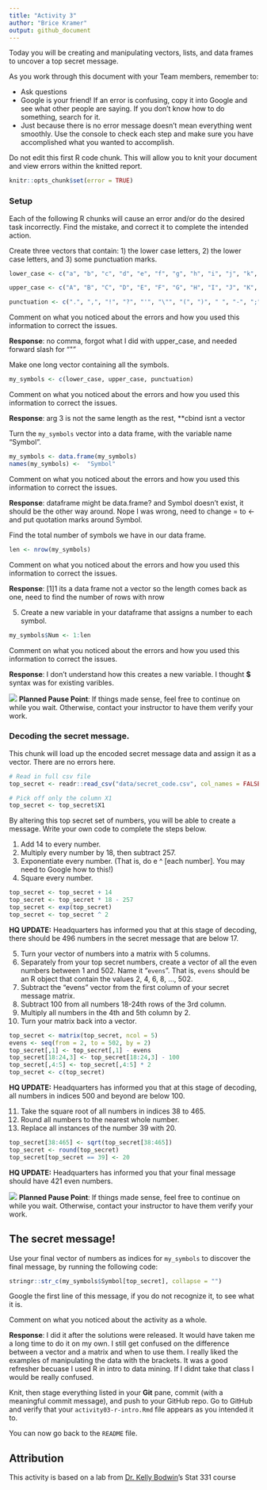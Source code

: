 ```yaml
---
title: "Activity 3"
author: "Brice Kramer"
output: github_document
---
```


Today you will be creating and manipulating vectors, lists, and data frames to uncover a top secret message.

As you work through this document with your Team members, remember to:

- Ask questions
- Google is your friend!
  If an error is confusing, copy it into Google and see what other people are saying.
  If you don't know how to do something, search for it.
- Just because there is no error message doesn't mean everything went smoothly.
  Use the console to check each step and make sure you have accomplished what you wanted to accomplish.

Do not edit this first R code chunk.
This will allow you to knit your document and view errors within the knitted report.

```r
knitr::opts_chunk$set(error = TRUE)
```

### Setup

Each of the following R chunks will cause an error and/or do the desired task incorrectly.  Find the mistake, and correct it to complete the intended action.

Create three vectors that contain: 1) the lower case letters, 2) the lower case letters, and 3) some punctuation marks.

```r
lower_case <- c("a", "b", "c", "d", "e", "f", "g", "h", "i", "j", "k", "l", "m", "n", "o", "p", "q", "r", "s", "t", "u", "v", "w", "x", "y", "z")

upper_case <- c("A", "B", "C", "D", "E", "F", "G", "H", "I", "J", "K", "L", "M", "N", "O", "P", "Q", "R", "S", "T", "U", "V", "W", "X", "Y", "Z")

punctuation <- c(".", ",", "!", "?", "'", "\"", "(", ")", " ", "-", ";", ":")
```

Comment on what you noticed about the errors and how you used this information to correct the issues.

**Response**: no comma, forgot what I did with upper_case, and needed forward slash for "\""


Make one long vector containing all the symbols.

```r
my_symbols <- c(lower_case, upper_case, punctuation)
```

Comment on what you noticed about the errors and how you used this information to correct the issues.

**Response**: arg 3 is not the same length as the rest, **cbind isnt a vector 


Turn the `my_symbols` vector into a data frame, with the variable name "Symbol".

```r
my_symbols <- data.frame(my_symbols)
names(my_symbols) <-  "Symbol"
```

Comment on what you noticed about the errors and how you used this information to correct the issues.

**Response**: dataframe might be data.frame? and Symbol doesn't exist, it should be the other way around. Nope I was wrong, need to change = to <- and put quotation marks around Symbol.


Find the total number of symbols we have in our data frame.  

```r
len <- nrow(my_symbols)
```

Comment on what you noticed about the errors and how you used this information to correct the issues.

**Response**: [1]1 its a data frame not a vector so the length comes back as one, need to find the number of rows with nrow

5. Create a new variable in your dataframe that assigns a number to each symbol.

```r
my_symbols$Num <- 1:len
```

Comment on what you noticed about the errors and how you used this information to correct the issues.

**Response**: I don't understand how this creates a new variable. I thought __$__ syntax was for existing varibles. 



![](README-img/noun_pause.png) **Planned Pause Point**: If things made sense, feel free to continue on while you wait. Otherwise, contact your instructor to have them verify your work.


### Decoding the secret message.

This chunk will load up the encoded secret message data and assign it as a vector.
There are no errors here.

```r
# Read in full csv file
top_secret <- readr::read_csv("data/secret_code.csv", col_names = FALSE)

# Pick off only the column X1
top_secret <- top_secret$X1
```

By altering this top secret set of numbers, you will be able to create a message.
Write your own code to complete the steps below.

1. Add 14 to every number.
2. Multiply every number by 18, then subtract 257.
3. Exponentiate every number.  (That is, do e ^ [each number]. You may need to Google how to this!)
4. Square every number.

```r
top_secret <- top_secret + 14
top_secret <- top_secret * 18 - 257
top_secret <- exp(top_secret)
top_secret <- top_secret ^ 2

```

**HQ UPDATE:** Headquarters has informed you that at this stage of decoding, there should be 496 numbers in the secret message that are below 17.

5. Turn your vector of numbers into a matrix with 5 columns.
6. Separately from your top secret numbers, create a vector of all the even numbers between 1 and 502. Name it "`evens`". That is, `evens` should be an R object that contain the values 2, 4, 6, 8, ..., 502.
7. Subtract the "evens" vector from the first column of your secret message matrix.
8. Subtract 100 from all numbers 18-24th rows of the 3rd column.
9. Multiply all numbers in the 4th and 5th column by 2.
10. Turn your matrix back into a vector.

```r
top_secret <- matrix(top_secret, ncol = 5)
evens <- seq(from = 2, to = 502, by = 2)
top_secret[,1] <- top_secret[,1] - evens
top_secret[18:24,3] <- top_secret[18:24,3] - 100
top_secret[,4:5] <- top_secret[,4:5] * 2
top_secret <- c(top_secret)
```

**HQ UPDATE:** Headquarters has informed you that at this stage of decoding, all numbers in indices 500 and beyond are below 100.

11. Take the square root of all numbers in indices 38 to 465.
12. Round all numbers to the nearest whole number.
13. Replace all instances of the number 39 with 20.

```r
top_secret[38:465] <- sqrt(top_secret[38:465])
top_secret <- round(top_secret)
top_secret[top_secret == 39] <- 20

```

**HQ UPDATE:** Headquarters has informed you that your final message should have 421 even numbers.

![](README-img/noun_pause.png) **Planned Pause Point**: If things made sense, feel free to continue on while you wait. Otherwise, contact your instructor to have them verify your work.

## The secret message!

Use your final vector of numbers as indices for `my_symbols` to discover the final message, by running the following code:

```r
stringr::str_c(my_symbols$Symbol[top_secret], collapse = "")
```

Google the first line of this message, if you do not recognize it, to see what it is.



Comment on what you noticed about the activity as a whole.

**Response**: I did it after the solutions were released. It would have taken me a long time to do it on my own. I still get confused on the difference between a vector and a matrix and when to use them. I really liked the examples of manipulating the data with the brackets. It was a good refresher becuase I used R in intro to data mining. If I didnt take that class I would be really confused. 



Knit, then stage everything listed in your **Git** pane, commit (with a meaningful commit message), and push  to your GitHub repo.
Go to GitHub and verify that your `activity03-r-intro.Rmd` file appears as you intended it to.

You can now go back to the `README` file.


## Attribution

This activity is based on a lab from [Dr. Kelly Bodwin](https://www.kelly-bodwin.com/)'s Stat 331 course